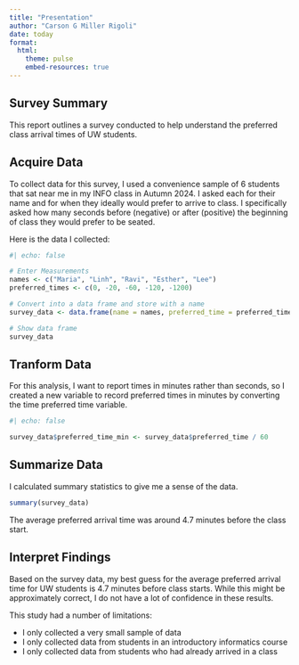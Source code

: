 ```yaml
---
title: "Presentation"
author: "Carson G Miller Rigoli"
date: today
format:
  html:
    theme: pulse
    embed-resources: true
---
```


## Survey Summary

This report outlines a survey conducted to help understand the preferred class arrival times of UW students.

## Acquire Data

To collect data for this survey, I used a convenience sample of 6 students that sat near me in my INFO class in Autumn 2024. I asked each for their name and for when they ideally would prefer to arrive to class. I specifically asked how many seconds before (negative) or after (positive) the beginning of class they would prefer to be seated.

Here is the data I collected:

```r
#| echo: false

# Enter Measurements
names <- c("Maria", "Linh", "Ravi", "Esther", "Lee")
preferred_times <- c(0, -20, -60, -120, -1200)

# Convert into a data frame and store with a name
survey_data <- data.frame(name = names, preferred_time = preferred_times)

# Show data frame
survey_data
```
## Tranform Data

For this analysis, I want to report times in minutes rather than seconds, so I created a new variable to record preferred times in minutes by converting the time preferred time variable.

```r
#| echo: false

survey_data$preferred_time_min <- survey_data$preferred_time / 60

```

## Summarize Data

I calculated summary statistics to give me a sense of the data.

```r
summary(survey_data)
```
The average preferred arrival time was around 4.7 minutes before the class start.

## Interpret Findings

Based on the survey data, my best guess for the average preferred arrival time for UW students is 4.7 minutes before class starts. While this might be approximately correct, I do not have a lot of confidence in these results.

This study had a number of limitations:

* I only collected a very small sample of data
* I only collected data from students in an introductory informatics course
* I only collected data from students who had already arrived in a class


